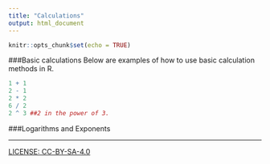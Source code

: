```yaml
---
title: "Calculations"
output: html_document
---
```


```r
knitr::opts_chunk$set(echo = TRUE)
```

###Basic calculations
Below are examples of how to use basic calculation methods in R.

```r
1 + 1
2 - 1
2 * 2
6 / 2
2 ^ 3 ##2 in the power of 3.
```

###Logarithms and Exponents

----
[LICENSE: CC-BY-SA-4.0](LICENSE)